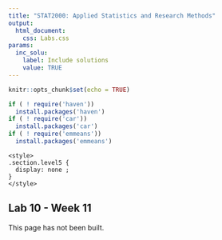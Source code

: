 ```yaml
---
title: "STAT2000: Applied Statistics and Research Methods"
output: 
  html_document: 
    css: Labs.css
params:
  inc_solu:
    label: Include solutions
    value: TRUE
---
```


```r
knitr::opts_chunk$set(echo = TRUE)

if ( ! require('haven'))
  install.packages('haven')
if ( ! require('car'))
  install.packages('car')
if ( ! require('emmeans'))
  install.packages('emmeans')
```

```block
<style>
.section.level5 {
  display: none ;
}
</style>
```

## Lab 10 - Week 11 {-}

This page has not been built. 